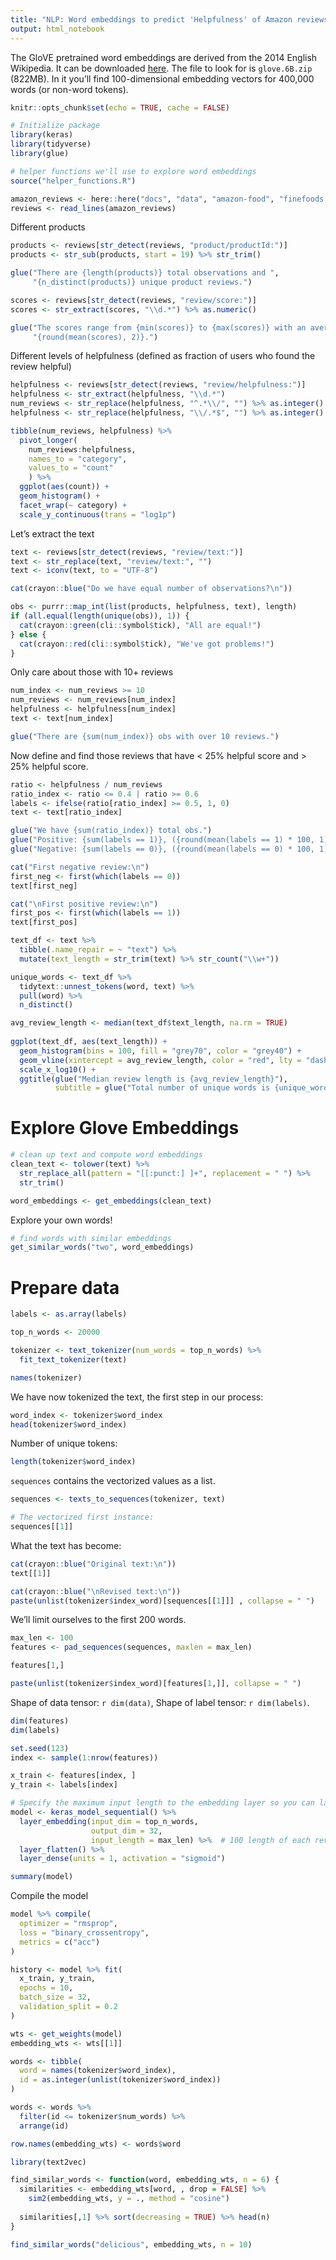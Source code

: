 ```yaml
---
title: "NLP: Word embeddings to predict 'Helpfulness' of Amazon reviews"
output: html_notebook
---
```


The GloVE pretrained word embeddings are derived from the 2014 English Wikipedia. It can be downloaded [here](https://nlp.stanford.edu/projects/glove/). The file to look for is `glove.6B.zip` (822MB). In it you'll find  100-dimensional embedding vectors for 400,000 words (or non-word tokens).

```r
knitr::opts_chunk$set(echo = TRUE, cache = FALSE)

# Initialize package
library(keras)
library(tidyverse)
library(glue)

# helper functions we'll use to explore word embeddings
source("helper_functions.R")
```


```r
amazon_reviews <- here::here("docs", "data", "amazon-food", "finefoods.txt")
reviews <- read_lines(amazon_reviews)
```

Different products

```r
products <- reviews[str_detect(reviews, "product/productId:")]
products <- str_sub(products, start = 19) %>% str_trim()

glue("There are {length(products)} total observations and ",
     "{n_distinct(products)} unique product reviews.")
```

```r
scores <- reviews[str_detect(reviews, "review/score:")]
scores <- str_extract(scores, "\\d.*") %>% as.numeric()

glue("The scores range from {min(scores)} to {max(scores)} with an average of ",
     "{round(mean(scores), 2)}.")
```


Different levels of helpfulness (defined as fraction of users who found the 
review helpful)

```r
helpfulness <- reviews[str_detect(reviews, "review/helpfulness:")]
helpfulness <- str_extract(helpfulness, "\\d.*")
num_reviews <- str_replace(helpfulness, "^.*\\/", "") %>% as.integer()
helpfulness <- str_replace(helpfulness, "\\/.*$", "") %>% as.integer()

tibble(num_reviews, helpfulness) %>%
  pivot_longer(
    num_reviews:helpfulness, 
    names_to = "category", 
    values_to = "count"
    ) %>%
  ggplot(aes(count)) +
  geom_histogram() +
  facet_wrap(~ category) + 
  scale_y_continuous(trans = "log1p")
```

Let's extract the text

```r
text <- reviews[str_detect(reviews, "review/text:")]
text <- str_replace(text, "review/text:", "")
text <- iconv(text, to = "UTF-8")

cat(crayon::blue("Do we have equal number of observations?\n"))

obs <- purrr::map_int(list(products, helpfulness, text), length)
if (all.equal(length(unique(obs)), 1)) {
  cat(crayon::green(cli::symbol$tick), "All are equal!")
} else {
  cat(crayon::red(cli::symbol$tick), "We've got problems!")
}
```


Only care about those with 10+ reviews

```r
num_index <- num_reviews >= 10
num_reviews <- num_reviews[num_index]
helpfulness <- helpfulness[num_index]
text <- text[num_index]

glue("There are {sum(num_index)} obs with over 10 reviews.")
```

Now define and find those reviews that have < 25% helpful score and > 25% helpful 
score.

```r
ratio <- helpfulness / num_reviews
ratio_index <- ratio <= 0.4 | ratio >= 0.6
labels <- ifelse(ratio[ratio_index] >= 0.5, 1, 0)
text <- text[ratio_index]

glue("We have {sum(ratio_index)} total obs.")
glue("Positive: {sum(labels == 1)}, ({round(mean(labels == 1) * 100, 1)}%)")
glue("Negative: {sum(labels == 0)}, ({round(mean(labels == 0) * 100, 1)}%)")
```


```r
cat("First negative review:\n")
first_neg <- first(which(labels == 0))
text[first_neg]

cat("\nFirst positive review:\n")
first_pos <- first(which(labels == 1))
text[first_pos]
```

```r
text_df <- text %>%
  tibble(.name_repair = ~ "text") %>%
  mutate(text_length = str_trim(text) %>% str_count("\\w+"))

unique_words <- text_df %>%
  tidytext::unnest_tokens(word, text) %>%
  pull(word) %>%
  n_distinct()

avg_review_length <- median(text_df$text_length, na.rm = TRUE)
  
ggplot(text_df, aes(text_length)) +
  geom_histogram(bins = 100, fill = "grey70", color = "grey40") +
  geom_vline(xintercept = avg_review_length, color = "red", lty = "dashed") +
  scale_x_log10() +
  ggtitle(glue("Median review length is {avg_review_length}"),
          subtitle = glue("Total number of unique words is {unique_words}"))
```

# Explore Glove Embeddings

```r
# clean up text and compute word embeddings
clean_text <- tolower(text) %>%
  str_replace_all(pattern = "[[:punct:] ]+", replacement = " ") %>%
  str_trim()

word_embeddings <- get_embeddings(clean_text)
```

Explore your own words!

```r
# find words with similar embeddings
get_similar_words("two", word_embeddings)
```

# Prepare data

```r
labels <- as.array(labels)
```

```r
top_n_words <- 20000

tokenizer <- text_tokenizer(num_words = top_n_words) %>% 
  fit_text_tokenizer(text)

names(tokenizer)
```

We have now tokenized the text, the first step in our process:

```r
word_index <- tokenizer$word_index
head(tokenizer$word_index)
```

Number of unique tokens:

```r
length(tokenizer$word_index)
```

`sequences` contains the vectorized values as a list.

```r
sequences <- texts_to_sequences(tokenizer, text)
```

```r
# The vectorized first instance:
sequences[[1]]
```

What the text has become:

```r
cat(crayon::blue("Original text:\n"))
text[[1]]

cat(crayon::blue("\nRevised text:\n"))
paste(unlist(tokenizer$index_word)[sequences[[1]]] , collapse = " ")
```

We'll limit ourselves to the first 200 words.

```r
max_len <- 100
features <- pad_sequences(sequences, maxlen = max_len)
```

```r
features[1,]
```

```r
paste(unlist(tokenizer$index_word)[features[1,]], collapse = " ")
```

Shape of data tensor: `r dim(data)`, Shape of label tensor: `r dim(labels)`.

```r
dim(features)
dim(labels)
```


```r
set.seed(123)
index <- sample(1:nrow(features))

x_train <- features[index, ]
y_train <- labels[index]
```

```r
# Specify the maximum input length to the embedding layer so you can later flatten the embedded inputs.
model <- keras_model_sequential() %>%
  layer_embedding(input_dim = top_n_words, 
                  output_dim = 32,
                  input_length = max_len) %>%  # 100 length of each review.
  layer_flatten() %>%
  layer_dense(units = 1, activation = "sigmoid")

summary(model)
```

Compile the model

```r
model %>% compile(
  optimizer = "rmsprop",
  loss = "binary_crossentropy",
  metrics = c("acc")
)
```

```r
history <- model %>% fit(
  x_train, y_train,
  epochs = 10,
  batch_size = 32,
  validation_split = 0.2
)
```

```r
wts <- get_weights(model)
embedding_wts <- wts[[1]]
```

```r
words <- tibble(
  word = names(tokenizer$word_index), 
  id = as.integer(unlist(tokenizer$word_index))
)

words <- words %>%
  filter(id <= tokenizer$num_words) %>%
  arrange(id)

row.names(embedding_wts) <- words$word
```

```r
library(text2vec)

find_similar_words <- function(word, embedding_wts, n = 6) {
  similarities <- embedding_wts[word, , drop = FALSE] %>%
    sim2(embedding_wts, y = ., method = "cosine")
  
  similarities[,1] %>% sort(decreasing = TRUE) %>% head(n)
}
```
 
```r
find_similar_words("delicious", embedding_wts, n = 10)
```